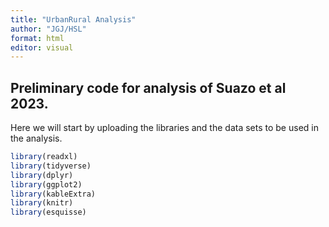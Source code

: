 ```yaml
---
title: "UrbanRural Analysis"
author: "JGJ/HSL"
format: html
editor: visual
---
```


## Preliminary code for analysis of Suazo et al 2023. 

Here we will start by uploading the libraries and the data sets to be used in the analysis.

```r

library(readxl)
library(tidyverse)
library(dplyr)
library(ggplot2)
library(kableExtra)
library(knitr)
library(esquisse)


```

